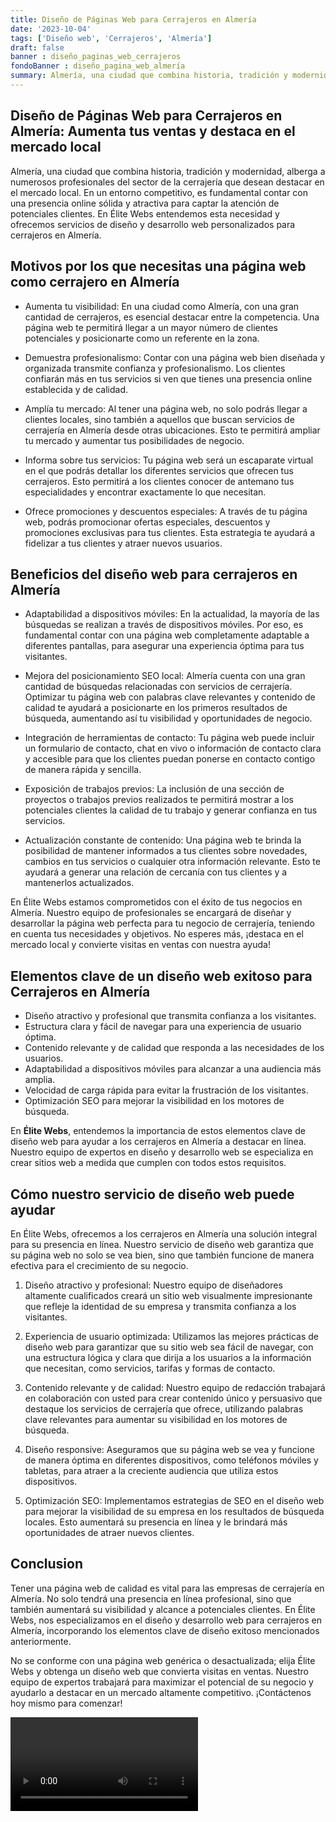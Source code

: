 ```yaml
---
title: Diseño de Páginas Web para Cerrajeros en Almería
date: '2023-10-04'
tags: ['Diseño web', 'Cerrajeros', 'Almería']
draft: false
banner : diseño_paginas_web_cerrajeros
fondoBanner : diseño_pagina_web_almería
summary: Almería, una ciudad que combina historia, tradición y modernidad, alberga a numerosos profesionales del sector de la cerrajería que desean destacar en el mercado local. En un entorno competitivo, es fundamental contar con una presencia online sólida y atractiva para captar la atención de potenciales clientes. En Élite Webs entendemos esta necesidad y ofrecemos servicios de diseño y desarrollo web personalizados para cerrajeros en Almería.
---
```


## Diseño de Páginas Web para Cerrajeros en Almería: Aumenta tus ventas y destaca en el mercado local

Almería, una ciudad que combina historia, tradición y modernidad, alberga a numerosos profesionales del sector de la cerrajería que desean destacar en el mercado local. En un entorno competitivo, es fundamental contar con una presencia online sólida y atractiva para captar la atención de potenciales clientes. En Élite Webs entendemos esta necesidad y ofrecemos servicios de diseño y desarrollo web personalizados para cerrajeros en Almería.

## Motivos por los que necesitas una página web como cerrajero en Almería

- Aumenta tu visibilidad: En una ciudad como Almería, con una gran cantidad de cerrajeros, es esencial destacar entre la competencia. Una página web te permitirá llegar a un mayor número de clientes potenciales y posicionarte como un referente en la zona.

- Demuestra profesionalismo: Contar con una página web bien diseñada y organizada transmite confianza y profesionalismo. Los clientes confiarán más en tus servicios si ven que tienes una presencia online establecida y de calidad.

- Amplía tu mercado: Al tener una página web, no solo podrás llegar a clientes locales, sino también a aquellos que buscan servicios de cerrajería en Almería desde otras ubicaciones. Esto te permitirá ampliar tu mercado y aumentar tus posibilidades de negocio.

- Informa sobre tus servicios: Tu página web será un escaparate virtual en el que podrás detallar los diferentes servicios que ofrecen tus cerrajeros. Esto permitirá a los clientes conocer de antemano tus especialidades y encontrar exactamente lo que necesitan.

- Ofrece promociones y descuentos especiales: A través de tu página web, podrás promocionar ofertas especiales, descuentos y promociones exclusivas para tus clientes. Esta estrategia te ayudará a fidelizar a tus clientes y atraer nuevos usuarios.

## Beneficios del diseño web para cerrajeros en Almería

- Adaptabilidad a dispositivos móviles: En la actualidad, la mayoría de las búsquedas se realizan a través de dispositivos móviles. Por eso, es fundamental contar con una página web completamente adaptable a diferentes pantallas, para asegurar una experiencia óptima para tus visitantes.

- Mejora del posicionamiento SEO local: Almería cuenta con una gran cantidad de búsquedas relacionadas con servicios de cerrajería. Optimizar tu página web con palabras clave relevantes y contenido de calidad te ayudará a posicionarte en los primeros resultados de búsqueda, aumentando así tu visibilidad y oportunidades de negocio.

- Integración de herramientas de contacto: Tu página web puede incluir un formulario de contacto, chat en vivo o información de contacto clara y accesible para que los clientes puedan ponerse en contacto contigo de manera rápida y sencilla.

- Exposición de trabajos previos: La inclusión de una sección de proyectos o trabajos previos realizados te permitirá mostrar a los potenciales clientes la calidad de tu trabajo y generar confianza en tus servicios.

- Actualización constante de contenido: Una página web te brinda la posibilidad de mantener informados a tus clientes sobre novedades, cambios en tus servicios o cualquier otra información relevante. Esto te ayudará a generar una relación de cercanía con tus clientes y a mantenerlos actualizados.

En Élite Webs estamos comprometidos con el éxito de tus negocios en Almería. Nuestro equipo de profesionales se encargará de diseñar y desarrollar la página web perfecta para tu negocio de cerrajería, teniendo en cuenta tus necesidades y objetivos. No esperes más, ¡destaca en el mercado local y convierte visitas en ventas con nuestra ayuda!

<GifSeo />

<Cta />

## Elementos clave de un diseño web exitoso para Cerrajeros en Almería

- Diseño atractivo y profesional que transmita confianza a los visitantes.
- Estructura clara y fácil de navegar para una experiencia de usuario óptima.
- Contenido relevante y de calidad que responda a las necesidades de los usuarios.
- Adaptabilidad a dispositivos móviles para alcanzar a una audiencia más amplia.
- Velocidad de carga rápida para evitar la frustración de los visitantes.
- Optimización SEO para mejorar la visibilidad en los motores de búsqueda.

En **Élite Webs**, entendemos la importancia de estos elementos clave de diseño web para ayudar a los cerrajeros en Almería a destacar en línea. Nuestro equipo de expertos en diseño y desarrollo web se especializa en crear sitios web a medida que cumplen con todos estos requisitos.

## Cómo nuestro servicio de diseño web puede ayudar

En Élite Webs, ofrecemos a los cerrajeros en Almería una solución integral para su presencia en línea. Nuestro servicio de diseño web garantiza que su página web no solo se vea bien, sino que también funcione de manera efectiva para el crecimiento de su negocio.

1. Diseño atractivo y profesional: Nuestro equipo de diseñadores altamente cualificados creará un sitio web visualmente impresionante que refleje la identidad de su empresa y transmita confianza a los visitantes.

2. Experiencia de usuario optimizada: Utilizamos las mejores prácticas de diseño web para garantizar que su sitio web sea fácil de navegar, con una estructura lógica y clara que dirija a los usuarios a la información que necesitan, como servicios, tarifas y formas de contacto.

3. Contenido relevante y de calidad: Nuestro equipo de redacción trabajará en colaboración con usted para crear contenido único y persuasivo que destaque los servicios de cerrajería que ofrece, utilizando palabras clave relevantes para aumentar su visibilidad en los motores de búsqueda.

4. Diseño responsive: Aseguramos que su página web se vea y funcione de manera óptima en diferentes dispositivos, como teléfonos móviles y tabletas, para atraer a la creciente audiencia que utiliza estos dispositivos.

5. Optimización SEO: Implementamos estrategias de SEO en el diseño web para mejorar la visibilidad de su empresa en los resultados de búsqueda locales. Esto aumentará su presencia en línea y le brindará más oportunidades de atraer nuevos clientes.

## Conclusion

Tener una página web de calidad es vital para las empresas de cerrajería en Almería. No solo tendrá una presencia en línea profesional, sino que también aumentará su visibilidad y alcance a potenciales clientes. En Élite Webs, nos especializamos en el diseño y desarrollo web para cerrajeros en Almería, incorporando los elementos clave de diseño exitoso mencionados anteriormente.

No se conforme con una página web genérica o desactualizada; elija Élite Webs y obtenga un diseño web que convierta visitas en ventas. Nuestro equipo de expertos trabajará para maximizar el potencial de su negocio y ayudarlo a destacar en un mercado altamente competitivo. ¡Contáctenos hoy mismo para comenzar!

<Video />

<CtaBot job='Cerrajeros' city='Almería'/>

<Gmaps query='Almería+españa+maps' />